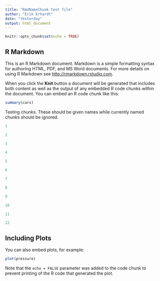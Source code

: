 ---
title: "RmdNameChunk test file"
author: "Erik Erhardt"
date: "Yesterday"
output: html_document
---

```{r setup, include=FALSE}
knitr::opts_chunk$set(echo = TRUE)
```

## R Markdown

This is an R Markdown document. Markdown is a simple formatting syntax for
authoring HTML, PDF, and MS Word documents. For more details on using R
Markdown see <http://rmarkdown.rstudio.com>.

When you click the **Knit** button a document will be generated that includes
both content as well as the output of any embedded R code chunks within the
document. You can embed an R code chunk like this:

```{r cars}
summary(cars)
```

Testing chunks.  These should be given names while currently named chunks should be ignored.

```{r chunk-01}
1
```

```{r chunk-02}
2
```

```{r chunk-03, echo=FALSE}
3
```

```{r chunk-04, eval=FALSE}
4
```

```{r chunk-05, eval=FALSE}
5
```

```{r chunk-06, eval=FALSE}
6
```

```{r chunk-07, eval=FALSE}
7
```

```{r chunk-08, eval=FALSE}
8
```

```{r chunk-09, eval=FALSE}
9
```

```{r chunk-10, eval=FALSE}
10
```

```{r chunk-11, eval=FALSE}
11
```

```{r chunk-12, eval=FALSE}
12
```


## Including Plots

You can also embed plots, for example:

```{r pressure, echo=FALSE}
plot(pressure)
```

Note that the `echo = FALSE` parameter was added to the code chunk to prevent
printing of the R code that generated the plot.
